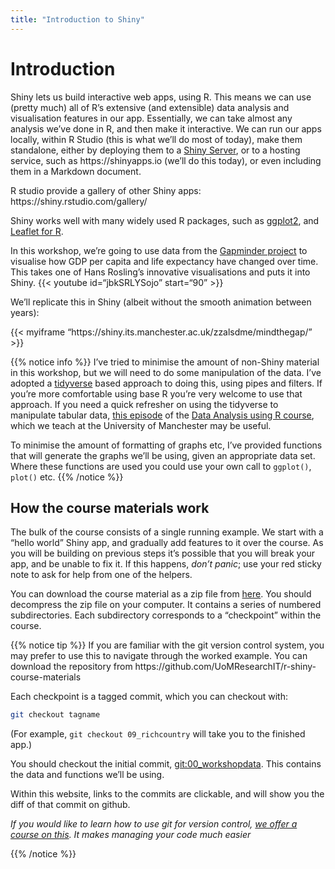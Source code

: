 ```yaml
---
title: "Introduction to Shiny"
---
```



# Introduction

Shiny lets us build interactive web apps, using R.   This means we can use (pretty much) all of R's extensive (and extensible) data analysis and visualisation features in our app.  Essentially, we can take almost any analysis we've done in R, and then make it interactive.   We can run our apps locally, within R Studio (this is what we'll do most of today), make them standalone, either by deploying them to a [Shiny Server](https://www.rstudio.com/products/shiny/shiny-server/), or to a hosting service, such as https://shinyapps.io (we'll do this today), or even including them in a Markdown document.

R studio provide a gallery of other Shiny apps: https://shiny.rstudio.com/gallery/

Shiny works well with many widely used R packages, such as [ggplot2](https://ggplot2.tidyverse.org/), and [Leaflet for R](https://rstudio.github.io/leaflet/).  

In this workshop, we're going to use data from the [Gapminder project](https://www.gapminder.org) to visualise how GDP per capita and life expectancy have changed over time.   This takes one of Hans Rosling's 
innovative visualisations and puts it into Shiny. 
{{< youtube id="jbkSRLYSojo" start="90" >}}

We'll replicate this in Shiny (albeit without the smooth animation between years):
<!--. A deployed version of the app is at https://mawds.shinyapps.io/worked_example/ -->

<!-- <iframe src="https://shiny.its.manchester.ac.uk/zzalsdme/mindthegap/" style="border:none; width:100%;  height:700px"></iframe> -->

{{< myiframe "https://shiny.its.manchester.ac.uk/zzalsdme/mindthegap/" >}}

{{% notice info %}}
I've tried to minimise the amount of non-Shiny material in this workshop, but we will need to do some manipulation of the data. I've adopted a [tidyverse](https://www.tidyverse.org/) based approach to doing this, using pipes and filters.  If you're more comfortable using base R you're very welcome to use that approach.   If you need a quick refresher on using the tidyverse to manipulate tabular data, [this episode](https://uomresearchit.github.io/r-tidyverse-intro/04-dplyr/) of the [Data Analysis using R course](https://uomresearchit.github.io/r-tidyverse-intro/), which we teach at the University of Manchester may be useful.
 
To minimise the amount of formatting of graphs etc, I've provided functions that will generate the graphs we'll be using, given an appropriate data set.  Where these functions are used you could use your own call to `ggplot()`, `plot()` etc.
{{% /notice %}}


## How the course materials work

The bulk of the course consists of a single running example.  We start with a "hello world" Shiny app, and gradually add features to it over the course. As you will be building on previous steps it's possible that you will break your app, and be unable to fix it.  If this happens, *don't panic*; use your red sticky note to ask for help from one of the helpers.  

You can download the course material as a zip file from [here](https://github.com/UoMResearchIT/r-shiny-course/raw/master/runningExample.zip).  You should decompress the zip file on your computer.  It contains a series of numbered subdirectories.  Each subdirectory corresponds to a "checkpoint" within the course.


{{% notice tip %}}
If you are familiar with the git version control system, you may prefer to use this to navigate through the worked example.   You can download the repository from https://github.com/UoMResearchIT/r-shiny-course-materials

Each checkpoint is a tagged commit, which you can checkout with:


```bash
git checkout tagname
```

(For example, `git checkout 09_richcountry` will take you to the finished app.)

You should checkout the initial commit, [git:00_workshopdata]().  This contains the data and functions we'll be using.

Within this website, links to the commits are clickable, and will show you the diff of that commit on github.  

*If you would like to learn how to use git for version control, [we offer a course on this](https://app.manchester.ac.uk/rgit).  It makes managing your code much easier*

{{% /notice %}}
